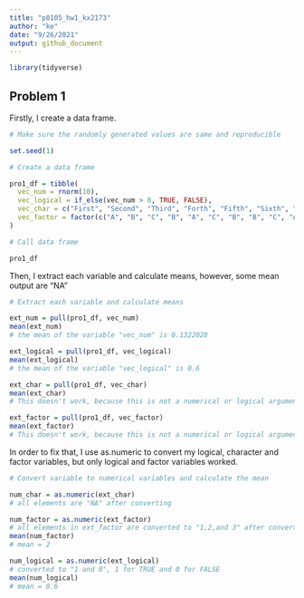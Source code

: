 ```yaml
---
title: "p8105_hw1_kx2173"
author: "ke"
date: "9/26/2021"
output: github_document
---
```


```r
library(tidyverse)
```


## Problem 1

Firstly, I create a data frame.

```r

# Make sure the randomly generated values are same and reproducible

set.seed(1)

# Create a data frame

pro1_df = tibble(
  vec_num = rnorm(10),
  vec_logical = if_else(vec_num > 0, TRUE, FALSE),
  vec_char = c("First", "Second", "Third", "Forth", "Fifth", "Sixth", "Seventh", "Eighth", "Ninth", "Tenth"),
  vec_factor = factor(c("A", "B", "C", "B", "A", "C", "B", "B", "C", "A"))
)

# Call data frame

pro1_df

```

Then, I extract each variable and calculate means, however, some mean output are "NA"

```r

# Extract each variable and calculate means

ext_num = pull(pro1_df, vec_num)
mean(ext_num)
# the mean of the variable "vec_num" is 0.1322028

ext_logical = pull(pro1_df, vec_logical)
mean(ext_logical)
# the mean of the variable "vec_logical" is 0.6

ext_char = pull(pro1_df, vec_char)
mean(ext_char)
# This doesn't work, because this is not a numerical or logical argument

ext_factor = pull(pro1_df, vec_factor)
mean(ext_factor)
# This doesn't work, because this is not a numerical or logical argument

```

In order to fix that, I use as.numeric to convert my logical, character and factor variables, but only logical and factor variables worked.

```r

# Convert variable to numerical variables and calculate the mean

num_char = as.numeric(ext_char)
# all elements are "NA" after converting

num_factor = as.numeric(ext_factor)
# all elements in ext_factor are converted to "1,2,and 3" after converting
mean(num_factor)
# mean = 2

num_logical = as.numeric(ext_logical)
# converted to "1 and 0", 1 for TRUE and 0 for FALSE
mean(num_logical)
# mean = 0.6
```

